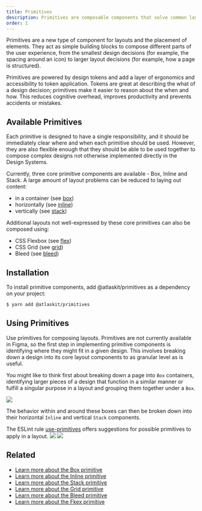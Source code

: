 ```yaml
---
title: Primitives
description: Primitives are composable components that solve common layout problems.
order: 1
---
```





<CodeDocsHeader
  name="@atlaskit/primitives"
  repository="https://bitbucket.org/atlassian/atlassian-frontend-mirror"
  directoryName="primitives"
/>

Primitives are a new type of component for layouts and the placement of elements.
They act as simple building blocks to compose different parts of the user experience,
from the smallest design decisions (for example, the spacing around an icon) to larger layout decisions (for example, how a page is structured).

Primitives are powered by design tokens and add a layer of ergonomics and accessibility to token application. Tokens are great at describing the what of a design decision;
primitives make it easier to reason about the when and how. This reduces cognitive overhead, improves productivity and prevents accidents or mistakes.

## Available Primitives

Each primitive is designed to have a single responsibility, and it should be immediately clear where and when each primitive should be used.
However, they are also flexible enough that they should be able to be used together to compose complex designs not otherwise implemented directly in the Design Systems.

Currently, three core primitive components are available - Box, Inline and Stack. A large amount of layout problems can be reduced to laying out content:
- in a container (see [box](/components/primitives/box))
- horizontally (see [inline](/components/primitives/inline))
- vertically (see [stack](/components/primitives/stack))

Additional layouts not well-expressed by these core primitives can also be composed using:
- CSS Flexbox (see [flex](/components/primitives/flex))
- CSS Grid (see [grid](/components/primitives/grid))
- Bleed (see [bleed](/components/primitives/bleed))

## Installation

To install primitive components, add @atlaskit/primitives as a dependency on your project:
```bash
$ yarn add @atlaskit/primitives
```

## Using Primitives

Use primitives for composing layouts.
Primitives are not currently available in Figma, so the first step in implementing primitive components is identifying where they might fit in a given design.
This involves breaking down a design into its core layout components to as granular level as is useful.

You might like to think first about breaking down a page into `Box` containers,
identifying larger pieces of a design that function in a similar manner or fulfill a singular purpose
in a layout and grouping them together under a `Box`.

<Image src={boxUsageExample} />

The behavior within and around these boxes can then be broken down into their horizontal `Inline` and vertical `Stack` components.

<SectionMessage>
The ESLint rule <a href="/components/eslint-plugin-design-system/usage#use-primitives">use-primitives</a> offers suggestions for possible primitives to apply in a layout.
</SectionMessage>

<Image src={inlineUsageExample} />
<Image src={stackUsageExample} />

## Related

- [Learn more about the Box primitive](/components/primitives/box/usage)
- [Learn more about the Inline primitive](/components/primitives/inline/usage)
- [Learn more about the Stack primitive](/components/primitives/stack/usage)
- [Learn more about the Grid primitive](/components/primitives/grid/examples)
- [Learn more about the Bleed primitive](/components/primitives/bleed/examples)
- [Learn more about the Fkex primitive](/components/primitives/flex/examples)
